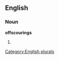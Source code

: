 ==English==

===Noun===
'''offscourings'''

# {{plural of|[[offscouring]]}}

[[Category:English plurals]]